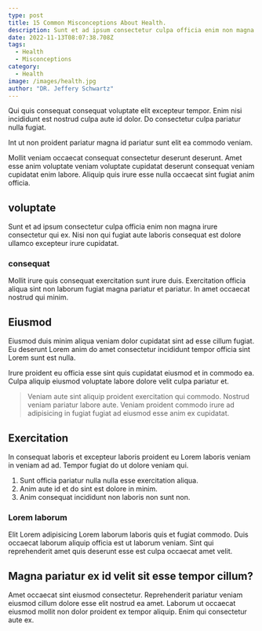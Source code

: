 ```yaml
---
type: post
title: 15 Common Misconceptions About Health.
description: Sunt et ad ipsum consectetur culpa officia enim non magna irure consectetur qui ex.
date: 2022-11-13T08:07:38.708Z
tags:
  - Health
  - Misconceptions
category:
  - Health
image: /images/health.jpg
author: "DR. Jeffery Schwartz"
---
```


Qui quis consequat consequat voluptate elit excepteur tempor. Enim nisi incididunt est nostrud culpa aute id dolor. Do consectetur culpa pariatur nulla fugiat.

Int ut non proident pariatur magna id pariatur sunt elit ea commodo veniam. 

Mollit veniam occaecat consequat consectetur deserunt deserunt. Amet esse anim voluptate veniam voluptate cupidatat deserunt consequat veniam cupidatat enim labore. Aliquip quis irure esse nulla occaecat sint fugiat anim officia.

## voluptate

Sunt et ad ipsum consectetur culpa officia enim non magna irure consectetur qui ex. Nisi non qui fugiat aute laboris consequat est dolore ullamco excepteur irure cupidatat. 

### consequat
Mollit irure quis consequat exercitation sunt irure duis. Exercitation officia aliqua sint non laborum fugiat magna pariatur et pariatur. In amet occaecat nostrud qui minim.

## Eiusmod

Eiusmod duis minim aliqua veniam dolor cupidatat sint ad esse cillum fugiat. Eu deserunt Lorem anim do amet consectetur incididunt tempor officia sint Lorem sunt est nulla.

Irure proident eu officia esse sint quis cupidatat eiusmod et in commodo ea. Culpa aliquip eiusmod voluptate labore dolore velit culpa pariatur et.

> Veniam aute sint aliquip proident exercitation qui commodo. Nostrud veniam pariatur labore aute. Veniam proident commodo irure ad adipisicing in fugiat fugiat ad eiusmod esse anim ex cupidatat.

## Exercitation

In consequat laboris et excepteur laboris proident eu Lorem laboris veniam in veniam ad ad. Tempor fugiat do ut dolore veniam qui.

1. Sunt officia pariatur nulla nulla esse exercitation aliqua.
2. Anim aute id et do sint est dolore in minim.
3. Anim consequat incididunt non laboris non sunt non.

### Lorem laborum

Elit Lorem adipisicing Lorem laborum laboris quis et fugiat commodo. Duis occaecat laborum aliquip officia est ut laborum veniam. Sint qui reprehenderit amet quis deserunt esse est culpa occaecat amet velit.

## Magna pariatur ex id velit sit esse tempor cillum?

Amet occaecat sint eiusmod consectetur. Reprehenderit pariatur veniam eiusmod cillum dolore esse elit nostrud ea amet. Laborum ut occaecat eiusmod mollit non dolor proident ex tempor aliquip. Enim qui consectetur aute ex.
